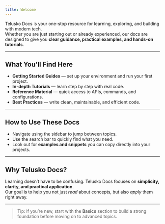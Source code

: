 ```yaml
---
title: Welcome
---
```


Telusko Docs is your one-stop resource for learning, exploring, and building with modern tech.\
Whether you are just starting out or already experienced, our docs are designed to give you **clear guidance, practical examples, and hands-on tutorials**.

***

## What You’ll Find Here

* **Getting Started Guides** — set up your environment and run your first project.
* **In-depth Tutorials** — learn step by step with real code.
* **Reference Material** — quick access to APIs, commands, and configurations.
* **Best Practices** — write clean, maintainable, and efficient code.

***

## How to Use These Docs

* Navigate using the sidebar to jump between topics.
* Use the search bar to quickly find what you need.
* Look out for **examples and snippets** you can copy directly into your projects.

***

## Why Telusko Docs?

Learning doesn’t have to be confusing. Telusko Docs focuses on **simplicity, clarity, and practical application**.\
Our goal is to help you not just *read* about concepts, but also *apply* them right away.

***

> Tip: If you’re new, start with the **Basics** section to build a strong foundation before moving on to advanced topics.
